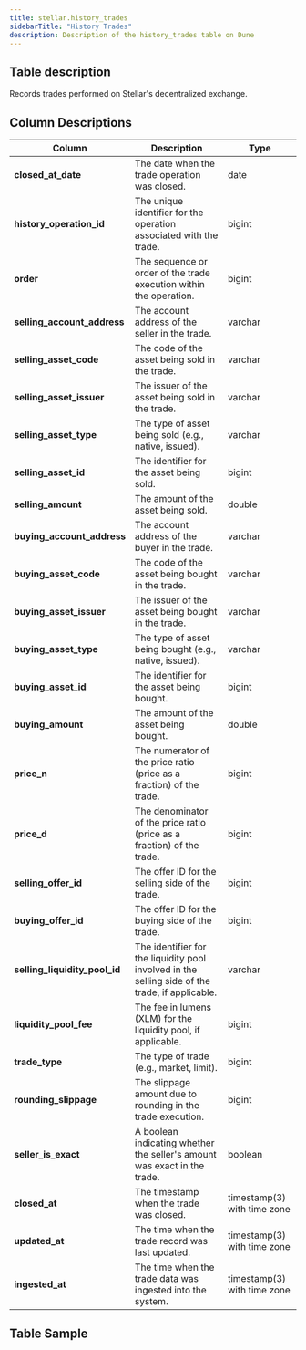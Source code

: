 ```yaml
---
title: stellar.history_trades
sidebarTitle: "History Trades"
description: Description of the history_trades table on Dune
---
```


## Table description
Records trades performed on Stellar's decentralized exchange.

## Column Descriptions

| **Column**                            | **Description**                                                                                    | **Type**                    |
| -------------------------------------- | -------------------------------------------------------------------------------------------------- | --------------------------- |
| **closed_at_date**                    | The date when the trade operation was closed.                                                     | date                        |
| **history_operation_id**              | The unique identifier for the operation associated with the trade.                                | bigint                      |
| **order**                             | The sequence or order of the trade execution within the operation.                                | bigint                      |
| **selling_account_address**           | The account address of the seller in the trade.                                                   | varchar                     |
| **selling_asset_code**                | The code of the asset being sold in the trade.                                                    | varchar                     |
| **selling_asset_issuer**              | The issuer of the asset being sold in the trade.                                                  | varchar                     |
| **selling_asset_type**                | The type of asset being sold (e.g., native, issued).                                              | varchar                     |
| **selling_asset_id**                  | The identifier for the asset being sold.                                                          | bigint                      |
| **selling_amount**                    | The amount of the asset being sold.                                                               | double                      |
| **buying_account_address**            | The account address of the buyer in the trade.                                                    | varchar                     |
| **buying_asset_code**                 | The code of the asset being bought in the trade.                                                  | varchar                     |
| **buying_asset_issuer**               | The issuer of the asset being bought in the trade.                                                | varchar                     |
| **buying_asset_type**                 | The type of asset being bought (e.g., native, issued).                                            | varchar                     |
| **buying_asset_id**                   | The identifier for the asset being bought.                                                        | bigint                      |
| **buying_amount**                     | The amount of the asset being bought.                                                             | double                      |
| **price_n**                           | The numerator of the price ratio (price as a fraction) of the trade.                              | bigint                      |
| **price_d**                           | The denominator of the price ratio (price as a fraction) of the trade.                            | bigint                      |
| **selling_offer_id**                  | The offer ID for the selling side of the trade.                                                   | bigint                      |
| **buying_offer_id**                   | The offer ID for the buying side of the trade.                                                    | bigint                      |
| **selling_liquidity_pool_id**         | The identifier for the liquidity pool involved in the selling side of the trade, if applicable.   | varchar                     |
| **liquidity_pool_fee**                | The fee in lumens (XLM) for the liquidity pool, if applicable.                                    | bigint                      |
| **trade_type**                        | The type of trade (e.g., market, limit).                                                          | bigint                      |
| **rounding_slippage**                 | The slippage amount due to rounding in the trade execution.                                       | bigint                      |
| **seller_is_exact**                   | A boolean indicating whether the seller's amount was exact in the trade.                          | boolean                     |
| **closed_at**                         | The timestamp when the trade was closed.                                                          | timestamp(3) with time zone |
| **updated_at**                        | The time when the trade record was last updated.                                                  | timestamp(3) with time zone |
| **ingested_at**                       | The time when the trade data was ingested into the system.                                        | timestamp(3) with time zone |


## Table Sample


<TableSample tableSchema="stellar" tableName="history_trades" />